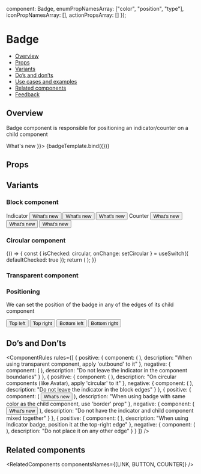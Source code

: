 
  component: Badge,
  enumPropNamesArray: ["color", "position", "type"],
  iconPropNamesArray: [],
  actionPropsArray: []
});

<Meta title="Feedback/Badge" component={Badge} argTypes={metaSettings.argTypes} decorators={metaSettings.decorators} />

<!--- Component template -->


<!--- Component documentation -->

# Badge

- [Overview](#overview)
- [Props](#props)
- [Variants](#variants)
- [Do’s and don’ts](#dos-and-donts)
- [Use cases and examples](#use-cases-and-examples)
- [Related components](#related-components)
- [Feedback](#feedback)

## Overview

Badge component is responsible for positioning an indicator/counter on a child component

<Canvas>
  <Story name="Overview" args={{ children: <Button leftIcon={WhatsNew}>What's new</Button> }}>
    {badgeTemplate.bind({})}
  </Story>
</Canvas>

## Props

<ArgsTable story="Overview" />

## Variants

### Block component

<Canvas>
  <Story name="Block component">
    <Flex gap={Flex.gaps.LARGE} justify={Flex.justify.SPACE_AROUND} style={{ flex: 1 }}>
      <Flex direction={Flex.directions.COLUMN} gap={Flex.gaps.LARGE}>
        Indicator
        <Badge>
          <Button leftIcon={WhatsNew}>What's new</Button>
        </Badge>
        <Badge>
          <Button kind={Button.kinds.SECONDARY} leftIcon={WhatsNew}>
            What's new
          </Button>
        </Badge>
        <Badge>
          <Button kind={Button.kinds.TERTIARY} leftIcon={WhatsNew}>
            What's new
          </Button>
        </Badge>
      </Flex>
      <Flex direction={Flex.directions.COLUMN} gap={Flex.gaps.LARGE}>
        Counter
        <Badge type={Badge.types.COUNTER}>
          <Button leftIcon={WhatsNew}>What's new</Button>
        </Badge>
        <Badge type={Badge.types.COUNTER}>
          <Button kind={Button.kinds.SECONDARY} leftIcon={WhatsNew}>
            What's new
          </Button>
        </Badge>
        <Badge type={Badge.types.COUNTER}>
          <Button kind={Button.kinds.TERTIARY} leftIcon={WhatsNew}>
            What's new
          </Button>
        </Badge>
      </Flex>
    </Flex>
  </Story>
</Canvas>

### Circular component

<Canvas>
  <Story name="Circular component">
    {() => {
      const { isChecked: circular, onChange: setCircular } = useSwitch({ defaultChecked: true });
      return (
        <Flex direction={Flex.directions.COLUMN} align={Flex.align.START} gap={Flex.gaps.MEDIUM}>
          <Badge circular={circular}>
            <Avatar size={Avatar.sizes.LARGE} src={person} type={Avatar.types.IMG} />
          </Badge>
          <Checkbox label="Circular" checked={circular} onChange={setCircular} />
        </Flex>
      );
    }}
  </Story>
</Canvas>

### Transparent component

<Canvas>
  <Story name="Transparent component">
    <Flex direction={Flex.directions.COLUMN} gap={Flex.gaps.MEDIUM} align={Flex.align.START}>
      <Badge outbound>
        <Link text="Read more" />
      </Badge>
      <Badge outbound>
        <Link text="What's new" iconPosition={Link.iconPositions.START} icon={WhatsNew} />
      </Badge>
      <Badge outbound>
        <Link text="Learn more" iconPosition={Link.iconPositions.END} icon={ExternalPage} />
      </Badge>
    </Flex>
  </Story>
</Canvas>

### Positioning

We can set the position of the badge in any of the edges of its child component

<Canvas>
  <Story name="Positioning">
    <Flex direction={Flex.directions.COLUMN} gap={Flex.gaps.LARGE}>
      <Flex gap={Flex.gaps.LARGE}>
        <Badge type={Badge.types.COUNTER} position={Badge.positions.TOP_START}>
          <Button kind={Button.kinds.SECONDARY} leftIcon={WhatsNew}>
            Top left
          </Button>
        </Badge>
        <Badge type={Badge.types.COUNTER} position={Badge.positions.TOP_END}>
          <Button kind={Button.kinds.SECONDARY} leftIcon={WhatsNew}>
            Top right
          </Button>
        </Badge>
      </Flex>
      <Flex gap={Flex.gaps.LARGE}>
        <Badge type={Badge.types.COUNTER} position={Badge.positions.BOTTOM_START}>
          <Button kind={Button.kinds.SECONDARY} leftIcon={WhatsNew}>
            Bottom left
          </Button>
        </Badge>
        <Badge type={Badge.types.COUNTER} position={Badge.positions.BOTTOM_END}>
          <Button kind={Button.kinds.SECONDARY} leftIcon={WhatsNew}>
            Bottom right
          </Button>
        </Badge>
      </Flex>
    </Flex>
  </Story>
</Canvas>

## Do’s and Don’ts

<ComponentRules
  rules={[
    {
      positive: {
        component: (
          <Badge outbound>
            <Link text="Read more" />
          </Badge>
        ),
        description: "When using transparent component, apply 'outbound' to it"
      },
      negative: {
        component: (
          <Badge>
            <Link text="Read more" />
          </Badge>
        ),
        description: "Do not leave the indicator in the component boundaries"
      }
    },
    {
      positive: {
        component: (
          <Badge circular>
            <Avatar size={Avatar.sizes.MEDIUM} src={person} type={Avatar.types.IMG} />
          </Badge>
        ),
        description: "On circular components (like Avatar), apply 'circular' to it"
      },
      negative: {
        component: (
          <Badge>
            <Avatar size={Avatar.sizes.MEDIUM} src={person} type={Avatar.types.IMG} />
          </Badge>
        ),
        description: "Do not leave the indicator in the block edges"
      }
    },
    {
      positive: {
        component: (
          <Badge color={Badge.colors.PRIMARY} border>
            <Button leftIcon={WhatsNew}>What's new</Button>
          </Badge>
        ),
        description: "When using badge with same color as the child component, use 'border' prop"
      },
      negative: {
        component: (
          <Badge color={Badge.colors.PRIMARY}>
            <Button leftIcon={WhatsNew}>What's new</Button>
          </Badge>
        ),
        description: "Do not have the indicator and child component mixed together"
      }
    },
    {
      positive: {
        component: (
          <Badge circular>
            <Avatar size={Avatar.sizes.MEDIUM} src={person} type={Avatar.types.IMG} />
          </Badge>
        ),
        description: "When using Indicator badge, position it at the top-right edge"
      },
      negative: {
        component: (
          <Badge circular position={Badge.positions.TOP_START}>
            <Avatar size={Avatar.sizes.MEDIUM} src={person} type={Avatar.types.IMG} />
          </Badge>
        ),
        description: "Do not place it on any other edge"
      }
    }
  ]}
/>

## Related components

<RelatedComponents componentsNames={[LINK, BUTTON, COUNTER]} />

